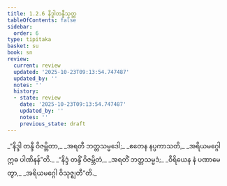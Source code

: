 ```yaml
---
title: 1.2.6 နိဒ္ဒါတန္ဒီသုတ္တ
tableOfContents: false
sidebar:
  order: 6
type: tipitaka
basket: su
book: sn
review:
  current: review
  updated: '2025-10-23T09:13:54.747487'
  updated_by: ''
  notes: ''
  history:
  - state: review
    date: '2025-10-23T09:13:54.747487'
    updated_by: ''
    notes: ''
    previous_state: draft
---
```



<ReviewStatus review={frontmatter.review} showDetails={true} />

<HypothesisAnnotation frontmatter={frontmatter} />

<DynamicBreadcrumb />

<Division number="16" book="sn" e="ch" v="18" p="281">

<Paragraph number="53" type="verses" book="sn">
_“နိဒ္ဒါ တန္ဒီ ဝိဇမ္ဘိတာ,_  
_အရတီ ဘတ္တသမ္မဒေါ;_  
_ဧတေန နပ္ပကာသတိ,_  
_အရိယမဂ္ဂေါ ဣဓ ပါဏိနန်”တိ._  

</Paragraph>

<Paragraph number="54" type="verses" book="sn">
_“နိဒ္ဒံ တန္ဒိံ ဝိဇမ္ဘိတံ,_  
_အရတိံ ဘတ္တသမ္မဒံ;_  
_ဝီရိယေန နံ ပဏာမေတွာ,_  
_အရိယမဂ္ဂေါ ဝိသုဇ္ဈတီ”တိ._
</Paragraph>
</Division>